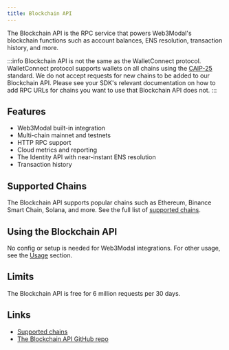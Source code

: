 ```yaml
---
title: Blockchain API
---
```


The Blockchain API is the RPC service that powers Web3Modal's blockchain functions such as account balances, ENS resolution, transaction history, and more.

:::info
Blockchain API is not the same as the WalletConnect protocol. WalletConnect protocol supports wallets on all chains using the [CAIP-25](https://chainagnostic.org/CAIPs/caip-25) standard. We do not accept requests for new chains to be added to our Blockchain API. Please see your SDK's relevant documentation on how to add RPC URLs for chains you want to use that Blockchain API does not.
:::

## Features

- Web3Modal built-in integration
- Multi-chain mainnet and testnets
- HTTP RPC support
- Cloud metrics and reporting
- The Identity API with near-instant ENS resolution
- Transaction history

## Supported Chains

The Blockchain API supports popular chains such as Ethereum, Binance Smart Chain, Solana, and more. See the full list of [supported chains](https://github.com/WalletConnect/blockchain-api/blob/master/SUPPORTED_CHAINS.md).

## Using the Blockchain API

No config or setup is needed for Web3Modal integrations. For other usage, see the [Usage](https://github.com/walletconnect/blockchain-api#usage) section.

## Limits

The Blockchain API is free for 6 million requests per 30 days.

## Links

- [Supported chains](https://github.com/WalletConnect/blockchain-api/blob/master/SUPPORTED_CHAINS.md)
- [The Blockchain API GitHub repo](https://github.com/WalletConnect/blockchain-api)
